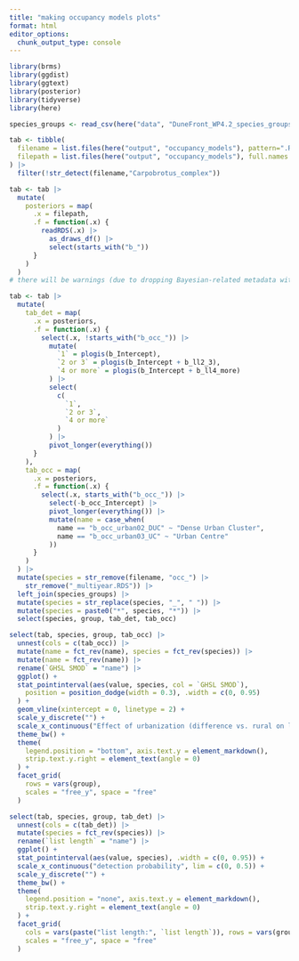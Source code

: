 ---
title: "making occupancy models plots"
format: html
editor_options: 
  chunk_output_type: console
---

```{r load-packages}
library(brms)
library(ggdist)
library(ggtext)
library(posterior)
library(tidyverse)
library(here)
```


```{r get-info}
species_groups <- read_csv(here("data", "DuneFront_WP4.2_species_groups.csv"))

tab <- tibble(
  filename = list.files(here("output", "occupancy_models"), pattern=".RDS$"),
  filepath = list.files(here("output", "occupancy_models"), full.names = TRUE, pattern=".RDS$")
) |> 
  filter(!str_detect(filename,"Carpobrotus_complex"))
```

```{r load-posterior-params}
tab <- tab |>
  mutate(
    posteriors = map(
      .x = filepath,
      .f = function(.x) {
        readRDS(.x) |>
          as_draws_df() |>
          select(starts_with("b_"))
      }
    )
  )
# there will be warnings (due to dropping Bayesian-related metadata with select()), but they are OK
```


```{r clean-posteriors}
tab <- tab |>
  mutate(
    tab_det = map(
      .x = posteriors,
      .f = function(.x) {
        select(.x, !starts_with("b_occ_")) |>
          mutate(
            `1` = plogis(b_Intercept),
            `2 or 3` = plogis(b_Intercept + b_ll2_3),
            `4 or more` = plogis(b_Intercept + b_ll4_more)
          ) |>
          select(
            c(
              `1`,
              `2 or 3`,
              `4 or more`
            )
          ) |>
          pivot_longer(everything())
      }
    ),
    tab_occ = map(
      .x = posteriors,
      .f = function(.x) {
        select(.x, starts_with("b_occ_")) |>
          select(-b_occ_Intercept) |>
          pivot_longer(everything()) |>
          mutate(name = case_when(
            name == "b_occ_urban02_DUC" ~ "Dense Urban Cluster",
            name == "b_occ_urban03_UC" ~ "Urban Centre"
          ))
      }
    )
  ) |>
  mutate(species = str_remove(filename, "occ_") |>
    str_remove("_multiyear.RDS")) |>
  left_join(species_groups) |>
  mutate(species = str_replace(species, "_", " ")) |>
  mutate(species = paste0("*", species, "*")) |>
  select(species, group, tab_det, tab_occ)
```

```{r plot-urbanization-effect}
select(tab, species, group, tab_occ) |>
  unnest(cols = c(tab_occ)) |>
  mutate(name = fct_rev(name), species = fct_rev(species)) |>
  mutate(name = fct_rev(name)) |>
  rename(`GHSL SMOD` = "name") |>
  ggplot() +
  stat_pointinterval(aes(value, species, col = `GHSL SMOD`),
    position = position_dodge(width = 0.3), .width = c(0, 0.95)
  ) +
  geom_vline(xintercept = 0, linetype = 2) +
  scale_y_discrete("") +
  scale_x_continuous("Effect of urbanization (difference vs. rural on logit scale)", lim = c(-5, 5)) +
  theme_bw() +
  theme(
    legend.position = "bottom", axis.text.y = element_markdown(),
    strip.text.y.right = element_text(angle = 0)
  ) +
  facet_grid(
    rows = vars(group),
    scales = "free_y", space = "free"
  )
```

```{r plot-detection}
select(tab, species, group, tab_det) |>
  unnest(cols = c(tab_det)) |>
  mutate(species = fct_rev(species)) |>
  rename(`list length` = "name") |>
  ggplot() +
  stat_pointinterval(aes(value, species), .width = c(0, 0.95)) +
  scale_x_continuous("detection probability", lim = c(0, 0.5)) +
  scale_y_discrete("") +
  theme_bw() +
  theme(
    legend.position = "none", axis.text.y = element_markdown(),
    strip.text.y.right = element_text(angle = 0)
  ) +
  facet_grid(
    cols = vars(paste("list length:", `list length`)), rows = vars(group),
    scales = "free_y", space = "free"
  )
```
